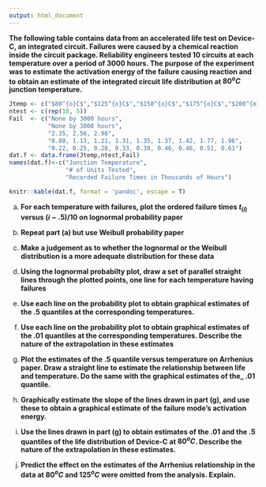 ```yaml
---
output: html_document
---
```


__The following table contains data from an accelerated life test on Device-C, an integrated circuit.  Failures were caused by a chemical reaction inside the circuit package.  Reliability engineers tested 10 circuits at each temperature over a period of $3000$ hours.  The purpose of the experiment was to estimate the activation energy of the failure causing reaction and to obtain an estimate of the integrated circuit life distribution at $80^{o}C$ junction temperature.__

```r
Jtemp <- c("$80^{o}C$","$125^{o}C$","$150^{o}C$","$175^{o}C$","$200^{o}C$")
ntest <- c(rep(10, 5))
Fail  <- c("None by 3000 hours",
           "None by 3000 hours",
           "2.35, 2.56, 2.98",
           "0.80, 1.13, 1.21, 1.31, 1.35, 1.37, 1.42, 1.77, 1.96",
           "0.22, 0.25, 0.28, 0.33, 0.38, 0.46, 0.46, 0.51, 0.61")
dat.f <- data.frame(Jtemp,ntest,Fail)
names(dat.f)<-c("Junction Temperature", 
                "# of Units Tested",
                "Recorded Failure Times in Thousands of Hours")

knitr::kable(dat.f, format = 'pandoc', escape = T)
```

a. __For each temperature with failures, plot the ordered failure times $t_{(i)}$ versus $(i-.5)/10$ on lognormal probability paper__

b. __Repeat part (a) but use Weibull probability paper__

c. __Make a judgement as to whether the lognormal or the Weibull distribution is a more adequate distribution for these data__

d. __Using the lognormal probabilty plot, draw a set of parallel straight lines through the plotted points, one line for each temperature having failures__

e. __Use each line on the probability plot to obtain graphical estimates of the $.5$ quantiles at the corresponding temperatures.__

f. __Use each line on the probability plot to obtain graphical estimates of the $.01$ quantiles at the corresponding temperatures.  Describe the nature of the extrapolation in these estimates__

g. __Plot the estimates of the $.5$ quantile versus temperature on Arrhenius paper.  Draw a straight line to estimate the relationship between life and temperature.  Do the same with the graphical estimates of the_ $.01$ quantile.__

h. __Graphically estimate the slope of the lines drawn in part (g), and use these to obtain a graphical estimate of the failure mode's activation energy.__

i. __Use the lines drawn in part (g) to obtain estimates of the $.01$ and the $.5$ quantiles of the life distribution of Device-C at $80^{o}C$.  Describe the nature of the extrapolation in these estimates.__

j. __Predict the effect on the estimates of the Arrhenius relationship in the data at $80^{o}C$ and $125^{o}C$ were omitted from the analysis.  Explain.__

